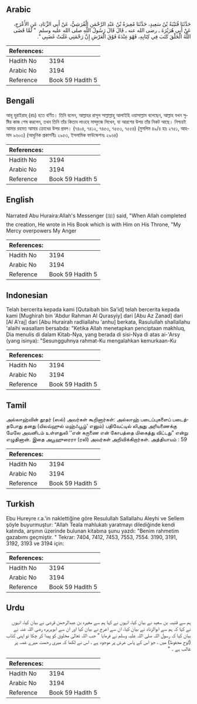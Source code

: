 ## Arabic


<div dir="rtl" lang="ar" style={{fontSize:'larger',backgroundColor:'#f8f9fa',padding:20}}>
حَدَّثَنَا قُتَيْبَةُ بْنُ سَعِيدٍ، حَدَّثَنَا مُغِيرَةُ بْنُ عَبْدِ الرَّحْمَنِ الْقُرَشِيُّ، عَنْ أَبِي الزِّنَادِ، عَنِ الأَعْرَجِ، عَنْ أَبِي هُرَيْرَةَ ـ رضى الله عنه ـ قَالَ قَالَ رَسُولُ اللَّهِ صلى الله عليه وسلم ‏ "‏ لَمَّا قَضَى اللَّهُ الْخَلْقَ كَتَبَ فِي كِتَابِهِ، فَهْوَ عِنْدَهُ فَوْقَ الْعَرْشِ إِنَّ رَحْمَتِي غَلَبَتْ غَضَبِي ‏"‏‏.‏
</div>
<div style={{backgroundColor:'#f8f9fa',padding:20, marginBottom: 10}}><table> <thead> <tr> <th>References:</th> <th></th> </tr> </thead> <tbody><tr><td>Hadith No</td><td>3194</td></tr><tr><td>Arabic No</td><td>3194</td></tr><tr><td>Reference</td><td>Book 59 Hadith 5</td></tr></tbody></table></div>

## Bengali


<div dir="ltr" lang="bn" style={{fontSize:'larger',backgroundColor:'#f8f9fa',padding:20}}>
আবূ হুরাইরাহ্ (রাঃ) হতে বর্ণিত। তিনি বলেন, আল্লাহর রাসূল সাল্লাল্লাহু আলাইহি ওয়াসাল্লাম বলেছেন, আল্লাহ যখন সৃষ্টির কাজ শেষ করলেন, তখন তিনি তাঁর কিতাব লাওহে মাহ্ফুজে লিখেন, যা আরশের উপর তাঁর নিকট আছে। নিশ্চয়ই আমার রহমত আমার ক্রোধের উপর প্রবল। (৭৪০৪, ৭৪১২, ৭৪৫৩, ৭৫৫৩, ৭৫৫৪) (মুসলিম ৪৯/৪ হাঃ ২৭৫১, আহমাদ ৯৬০৩) (আধুনিক প্রকাশনীঃ ২৯৫৩, ইসলামিক ফাউন্ডেশনঃ ২৯৬৪)
</div>
<div style={{backgroundColor:'#f8f9fa',padding:20, marginBottom: 10}}><table> <thead> <tr> <th>References:</th> <th></th> </tr> </thead> <tbody><tr><td>Hadith No</td><td>3194</td></tr><tr><td>Arabic No</td><td>3194</td></tr><tr><td>Reference</td><td>Book 59 Hadith 5</td></tr></tbody></table></div>

## English


<div dir="ltr" lang="en" style={{fontSize:'larger',backgroundColor:'#f8f9fa',padding:20}}>
Narrated Abu Huraira:Allah's Messenger (ﷺ) said, "When Allah completed the creation, He wrote in His Book which is with Him on His Throne, "My Mercy overpowers My Anger
</div>
<div style={{backgroundColor:'#f8f9fa',padding:20, marginBottom: 10}}><table> <thead> <tr> <th>References:</th> <th></th> </tr> </thead> <tbody><tr><td>Hadith No</td><td>3194</td></tr><tr><td>Arabic No</td><td>3194</td></tr><tr><td>Reference</td><td>Book 59 Hadith 5</td></tr></tbody></table></div>

## Indonesian


<div dir="ltr" lang="id" style={{fontSize:'larger',backgroundColor:'#f8f9fa',padding:20}}>
Telah bercerita kepada kami [Qutaibah bin Sa'id] telah bercerita kepada kami [Mughirah bin 'Abdur Rahman Al Qurasyiy] dari [Abu Az Zanad] dari [Al A'raj] dari [Abu Hurairah radliallahu 'anhu] berkata, Rasulullah shallallahu 'alaihi wasallam bersabda: "Ketika Allah menetapkan penciptaan makhluq, Dia menulis di dalam Kitab-Nya, yang berada di sisi-Nya di atas ai-'Arsy (yang isinya): "Sesungguhnya rahmat-Ku mengalahkan kemurkaan-Ku
</div>
<div style={{backgroundColor:'#f8f9fa',padding:20, marginBottom: 10}}><table> <thead> <tr> <th>References:</th> <th></th> </tr> </thead> <tbody><tr><td>Hadith No</td><td>3194</td></tr><tr><td>Arabic No</td><td>3194</td></tr><tr><td>Reference</td><td>Book 59 Hadith 5</td></tr></tbody></table></div>

## Tamil


<div dir="ltr" lang="ta" style={{fontSize:'larger',backgroundColor:'#f8f9fa',padding:20}}>
அல்லாஹ்வின் தூதர் (ஸல்) அவர்கள் கூறினார்கள்: அல்லாஹ் படைப்புகளைப் படைத்தபோது தனது (யிலவ்ஹுல் மஹ்ஃபூழ்’ எனும்) பதிவேட்டில் லிஅது அரியணைக்கு மேலே அவனிடம் உள்ளதுலி ‘‘என் கருணை என் கோபத்தை மிகைத்து விட்டது” என்று எழுதினான். இதை அபூஹுரைரா (ரலி) அவர்கள் அறிவிக்கிறார்கள். அத்தியாயம் : 59
</div>
<div style={{backgroundColor:'#f8f9fa',padding:20, marginBottom: 10}}><table> <thead> <tr> <th>References:</th> <th></th> </tr> </thead> <tbody><tr><td>Hadith No</td><td>3194</td></tr><tr><td>Arabic No</td><td>3194</td></tr><tr><td>Reference</td><td>Book 59 Hadith 5</td></tr></tbody></table></div>

## Turkish


<div dir="ltr" lang="tr" style={{fontSize:'larger',backgroundColor:'#f8f9fa',padding:20}}>
Ebu Hureyre r.a.'in naklettiğine göre Resulullah Sallallahu Aleyhi ve Sellem şöyle buyurmuştur: "Allah Teala mahlukatı yaratmayı dilediğinde kendi katında, arşının üzerinde bulunan kitabına şunu yazdı: "Benim rahmetim gazabımı geçmiştir. " Tekrar: 7404, 7412, 7453, 7553, 7554. 3190, 3191, 3192, 3193 ve 3194 için:
</div>
<div style={{backgroundColor:'#f8f9fa',padding:20, marginBottom: 10}}><table> <thead> <tr> <th>References:</th> <th></th> </tr> </thead> <tbody><tr><td>Hadith No</td><td>3194</td></tr><tr><td>Arabic No</td><td>3194</td></tr><tr><td>Reference</td><td>Book 59 Hadith 5</td></tr></tbody></table></div>

## Urdu


<div dir="rtl" lang="ur" style={{fontSize:'larger',backgroundColor:'#f8f9fa',padding:20}}>
ہم سے قتیبہ بن سعید نے بیان کیا، انہوں نے کہا ہم سے مغیرہ بن عبدالرحمٰن قرشی نے بیان کیا، انہوں نے کہا کہ ہم سے ابوالزناد نے بیان کیا، ان سے اعرج نے بیان کیا اور ان سے ابوہریرہ رضی اللہ عنہ نے بیان کیا کہ رسول اللہ صلی ‌اللہ ‌علیہ ‌وسلم نے فرمایا ” جب اللہ تعالیٰ مخلوق کو پیدا کر چکا تو اپنی کتاب (لوح محفوظ) میں ، جو اس کے پاس عرش پر موجود ہے ، اس نے لکھا کہ میری رحمت میرے غصہ پر غالب ہے ۔ “
</div>
<div style={{backgroundColor:'#f8f9fa',padding:20, marginBottom: 10}}><table> <thead> <tr> <th>References:</th> <th></th> </tr> </thead> <tbody><tr><td>Hadith No</td><td>3194</td></tr><tr><td>Arabic No</td><td>3194</td></tr><tr><td>Reference</td><td>Book 59 Hadith 5</td></tr></tbody></table></div>